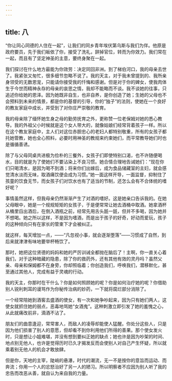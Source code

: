 ```yaml
---
---
---
```

title: 八
---

“你让同心同德的人住在一起”，让我们的同乡青年埃伏第乌斯与我们为伴。他原是政府要员，先于我们皈依了你，接受了洗礼，辞掉官位，转而为你效力。我们常在一起，而且有了坚定神圣的主意，要终身聚在一起。

我们探讨在什么地方最能为你效劳：决定同回非洲。到了梯伯河口，我的母亲去世了。我紧张又匆忙，很多细节忽略不说了。我的天主，对于我未曾提到的、我所亲身领受的无数恩宠，只能请你接受我的忏悔和感谢。但是对于你的婢女，使我肉体生于今世而精神永存的母亲的哀思之情，我却不能略而不谈。我不谈她的往事，只追述你给她的恩泽。因为她既非自生，也非自养，是你创造了她；生她的父母也不会预料到未来的情景，都是你的基督的引导，你的“独子”的法则，使她在一个良好的教友家庭中成长，并受到了对你庄严崇敬的教育。

我的母亲除了缅怀她生身之母的勤劳抚育之外，更称赞一位老保姆对她的悉心教导。我的外祖父小时候就是这个女人带大的，就像姑娘们经常背着孩子一样。所以在这个教友家庭中，主人们对这位赤胆忠心的老妇人都特别敬重，所有的女孩子都托她管教，她也全心照料，必要时用神圣的教规来约束她们，而平常教导她们时也是循循善诱。

除了与父母同桌共进极为俭朴的三餐外，女孩子们即使特别口渴，也不许随便喝水，目的就是为了使她们不要沾染上不良习惯。她合情合理地告诫她们：“现在你们只喝清水，是因为喝不到酒；将来你们出嫁后，成为食品储藏室的主妇，就会感觉清水淡而无味，取酒痛饮便会成为习惯。”她一面这样开导，一面监督，抑制住了孩童的饮食无节，而女孩子们对饮水也有了适当的节制，还怎么会有不合体统的嗜好呢？

事情虽然这样，但我母亲仍然渐渐产生了对酒的嗜好。这是她亲口告诉我的。在她父母眼中，她是一个规规矩矩的女孩子，于是便常常让她去酒桶中取酒。她拿酒杯从桶里舀出酒后，在倒入酒瓶之前，经常先用舌头舐一舐，但并不多喝，因为她并不想喝。她之所以这样，不是因为嗜酒，而是出于孩子的好奇，好动而爱玩，孩子的这种倾向只有在家长的管束下才会被纠正。

就这样，每天增加一点，——“凡忽视小事，就会逐渐堕落”——习惯成了自然，到后来就津津有味地要举杯畅饮了。

那时，她把这位贤德的妈妈和她的严厉训诫全都抛在脑后了！主啊，你一直关心着我们，对于这种暗藏的隐患，除了你的救药外，还有其他有效的灵丹吗？虽然父亲、母亲和保姆都不在身旁，你却照临着；你创造我们，呼唤我们，潜移默化，甚至通过其他人，完成有益于灵魂的行动。

我的天主，你那时在干什么？你是如何照顾她的呢？你是如何治疗她的呢？你借助别人锐利刺耳的谩骂作为你秘传治病的妙药，一下就将腐烂部分消除了。

一个经常陪她到酒窖去盛酒的使女，有一次和她争吵起来，因为只有她们两人，这使女就抓住她的弱点，恶毒地骂她“女酒鬼”。这种刺激立即引发了她的羞愧之心，从此就痛改前非，滴酒不沾了。

朋友们的曲意逢迎，常常害人，而敌人的凌辱却能使人猛醒。你处分这些人，只是因为他们损害了别人的意愿，但却看不到你利用他们所得的善果。那个使女发火时，只是想让小姐难堪，并没有想到要纠正她的缺点；她也许是因为吵架的时间、地点别无他人，也许是觉得历时已久才揭发反而会使别人对自己产生怀疑，所以就乘着别无他人的机会才敢放肆。

但是你，天地的主宰，陡峭的悬瀑，时代的潮流，无一不是按你的意旨而运动、而奔流；你用一个人的忿怒治好了另一人的陋习。所以明察者不应因为别人听了我的忠告而改恶从善，就自认为来自我的力量。